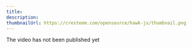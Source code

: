 ---
title: 
description: 
thumbnailUrl: https://cresteem.com/opensource/hawk-js/thumbnail.png
---


<Callout type='info'>The video has not been published yet</Callout>